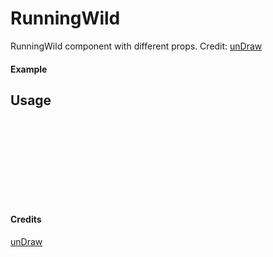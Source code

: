 
<Meta of={RunningWild} title="unDraw/RunningWild" />

# RunningWild

RunningWild component with different props.
Credit: [unDraw](https://undraw.co/illustrations)

#### Example

<Canvas of={RunningWild.Primary} />

## Usage

```ts
import { RunningWild } from "yadl-ui";

const Example = () => {
  return (
      <RunningWild />
  );
};

export default Example;
```

#### Credits
[unDraw](https://undraw.co/illustrations)
